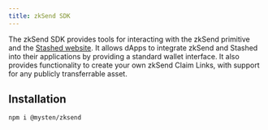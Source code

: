 ```yaml
---
title: zkSend SDK
---
```


The zkSend SDK provides tools for interacting with the zkSend primitive and the
[Stashed website](https://getstashed.com). It allows dApps to integrate zkSend and Stashed into
their applications by providing a standard wallet interface. It also provides functionality to
create your own zkSend Claim Links, with support for any publicly transferrable asset.

## Installation

```sh npm2yarn
npm i @mysten/zksend
```
